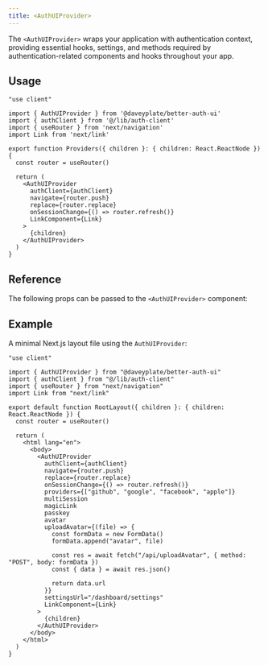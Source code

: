 ```yaml
---
title: <AuthUIProvider>
---
```


The `<AuthUIProvider>` wraps your application with authentication context, providing essential hooks, settings, and methods required by authentication-related components and hooks throughout your app.

## Usage

```tsx title="providers.tsx"
"use client"

import { AuthUIProvider } from '@daveyplate/better-auth-ui'
import { authClient } from '@/lib/auth-client'
import { useRouter } from 'next/navigation'
import Link from 'next/link'

export function Providers({ children }: { children: React.ReactNode }) {
  const router = useRouter()

  return (
    <AuthUIProvider
      authClient={authClient}
      navigate={router.push}
      replace={router.replace}
      onSessionChange={() => router.refresh()}
      LinkComponent={Link}
    >
      {children}
    </AuthUIProvider>
  )
}
```

## Reference

The following props can be passed to the `<AuthUIProvider>` component:

<AutoTypeTable path="../src/lib/auth-ui-provider.tsx" name="AuthUIProviderProps" />

## Example

A minimal Next.js layout file using the `AuthUIProvider`:

```tsx
"use client"

import { AuthUIProvider } from "@daveyplate/better-auth-ui"
import { authClient } from "@/lib/auth-client"
import { useRouter } from "next/navigation"
import Link from "next/link"

export default function RootLayout({ children }: { children: React.ReactNode }) {
  const router = useRouter()

  return (
    <html lang="en">
      <body>
        <AuthUIProvider
          authClient={authClient}
          navigate={router.push}
          replace={router.replace}
          onSessionChange={() => router.refresh()}
          providers={["github", "google", "facebook", "apple"]}
          multiSession
          magicLink
          passkey
          avatar
          uploadAvatar={(file) => {
            const formData = new FormData()
            formData.append("avatar", file)

            const res = await fetch("/api/uploadAvatar", { method: "POST", body: formData })
            const { data } = await res.json()

            return data.url
          }}
          settingsUrl="/dashboard/settings"
          LinkComponent={Link}
        >
          {children}
        </AuthUIProvider>
      </body>
    </html>
  )
}
```